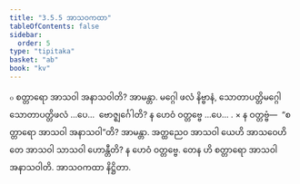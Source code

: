 ```yaml
---
title: "3.5.5 အာသဝကထာ"
tableOfContents: false
sidebar:
  order: 5
type: "tipitaka"
basket: "ab"
book: "kv"
---
```



<DynamicBreadcrumb />

<Division number="724" book="kv" e="ch" v="32" p="373">

<Paragraph number="2308" book="kv">
๐ စတ္တာရော အာသဝါ အနာသဝါတိ? အာမန္တာ. မဂ္ဂေါ ဖလံ နိဗ္ဗာနံ, သောတာပတ္တိမဂ္ဂေါ သောတာပတ္တိဖလံ …ပေ…  ဗောဇ္ဈင်္ဂေါတိ? န ဟေဝံ ဝတ္တဗ္ဗေ …ပေ… .
</Paragraph>

</Division>
<Division number="725" book="kv" e="ch" v="32" p="373">

<Paragraph number="2309" book="kv">
× န ဝတ္တဗ္ဗံ—  “စတ္တာရော အာသဝါ အနာသဝါ”တိ? အာမန္တာ. အတ္ထညေဝ အာသဝါ ယေဟိ အာသဝေဟိ တေ အာသဝါ သာသဝါ ဟောန္တီတိ? န ဟေဝံ ဝတ္တဗ္ဗေ. တေန ဟိ စတ္တာရော အာသဝါ အနာသဝါတိ.

</Paragraph>
</Division>

<Paragraph number="2310" type="center" book="kv">
အာသဝကထာ နိဋ္ဌိတာ.
</Paragraph>